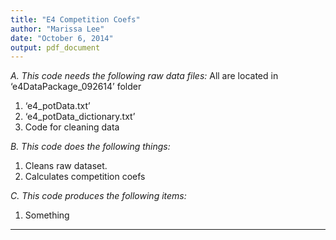 ```yaml
---
title: "E4 Competition Coefs"
author: "Marissa Lee"
date: "October 6, 2014"
output: pdf_document
---
```


*A. This code needs the following raw data files:* All are located in 'e4DataPackage_092614' folder

1. 'e4_potData.txt'
2. 'e4_potData_dictionary.txt'
3. Code for cleaning data

*B. This code does the following things:*  

1. Cleans raw dataset.
2. Calculates competition coefs

*C. This code produces the following items:*

1. Something



*******************


```r



```

